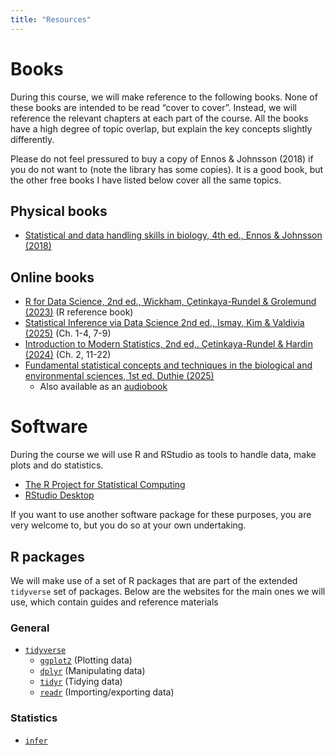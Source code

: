 ```yaml
---
title: "Resources"
---
```


# Books

During this course, we will make reference to the following books. None of these books are intended to be read "cover to cover". Instead, we will reference the relevant chapters at each part of the course. All the books have a high degree of topic overlap, but explain the key concepts slightly differently.

Please do not feel pressured to buy a copy of Ennos & Johnsson (2018) if you do not want to (note the library has some copies). It is a good book, but the other free books I have listed below cover all the same topics.

## Physical books

- [Statistical and data handling skills in biology, 4th ed., Ennos & Johnsson (2018)](https://lubcat.lub.lu.se/cgi-bin/koha/opac-detail.pl?biblionumber=5164304)

## Online books

- [R for Data Science, 2nd ed., Wickham, Çetinkaya-Rundel & Grolemund (2023)](https://r4ds.hadley.nz/) (R reference book)
- [Statistical Inference via Data Science 2nd ed., Ismay, Kim & Valdivia (2025)](https://moderndive.com/v2/) (Ch. 1-4, 7-9)
- [Introduction to Modern Statistics, 2nd ed,. Çetinkaya-Rundel & Hardin (2024)](https://openintro-ims.netlify.app/) (Ch. 2, 11-22)
- [Fundamental statistical concepts and techniques in the biological and environmental sciences, 1st ed. Duthie (2025)](https://bradduthie.github.io/stats/)
  - Also available as an [audiobook](https://bradduthie.github.io/audiobook.html)

# Software

During the course we will use R and RStudio as tools to handle data, make plots and do statistics.

- [The R Project for Statistical Computing](https://www.r-project.org/)
- [RStudio Desktop](https://posit.co/download/rstudio-desktop/)

If you want to use another software package for these purposes, you are very welcome to, but you do so at your own undertaking.

## R packages

We will make use of a set of R packages that are part of the extended `tidyverse` set of packages. Below are the websites for the main ones we will use, which contain guides and reference materials

### General

- [`tidyverse`](https://www.tidyverse.org/)
  - [`ggplot2`](https://ggplot2.tidyverse.org/) (Plotting data)
  - [`dplyr`](https://dplyr.tidyverse.org/) (Manipulating data)
  - [`tidyr`](https://tidyr.tidyverse.org/) (Tidying data)
  - [`readr`](https://readr.tidyverse.org/) (Importing/exporting data)

### Statistics

- [`infer`](https://infer.tidymodels.org/)